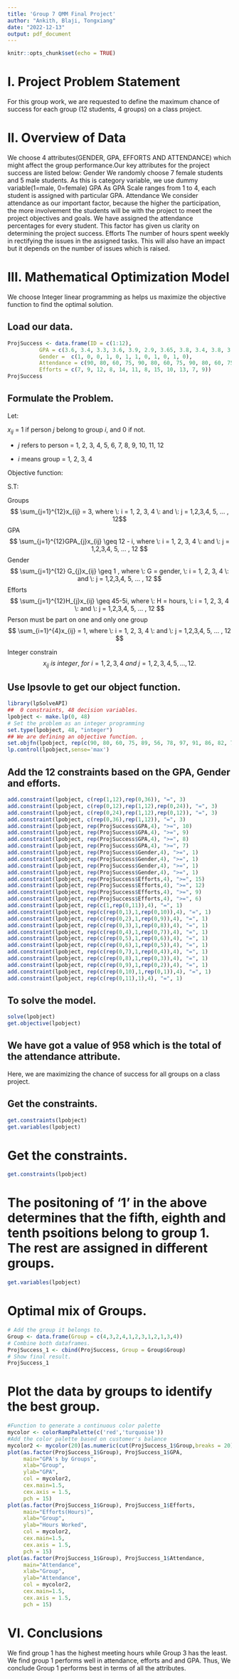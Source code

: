 ---
title: 'Group 7 QMM Final Project'
author: "Ankith, Blaji, Tongxiang"
date: "2022-12-13"
output: pdf_document
---

```{r setup, include=FALSE}
knitr::opts_chunk$set(echo = TRUE)
```

# I. Project Problem Statement
For this group work, we are requested to define the maximum chance of success for 
each group (12 students, 4 groups) on a class project.

# II. Overview of Data
We choose 4 attributes(GENDER, GPA, EFFORTS AND ATTENDANCE) which might affect 
the group performance.Our key attributes for the project success are listed below:
Gender
We randomly choose 7 female students and 5 male students. As this is category 
variable, we use dummy variable(1=male, 0=female) 
GPA
As GPA Scale ranges from 1 to 4, each student is assigned with particular GPA.
Attendance
We consider attendance as our important factor, because the higher the participation, the more involvement the students will be with the project to meet the project objectives and goals. We have assigned the attendance percentages for every student. This factor has given us clarity on determining the project success.
Efforts
The number of hours spent weekly in rectifying the issues in the assigned tasks. 
This will also have an impact but it depends on the number of issues which is 
raised.

# III. Mathematical Optimization Model
We choose Integer linear programming as helps us maximize the objective function
to find the optimal solution.


## Load our data.
```{r}
ProjSuccess <- data.frame(ID = c(1:12), 
          GPA = c(3.6, 3.4, 3.3, 3.6, 3.9, 2.9, 3.65, 3.8, 3.4, 3.8, 3.6, 3.0),
          Gender =  c(1, 0, 0, 1, 0, 1, 1, 0, 1, 0, 1, 0),
          Attendance = c(90, 80, 60, 75, 90, 80, 60, 75, 90, 80, 60, 75), 
          Efforts = c(7, 9, 12, 8, 14, 11, 8, 15, 10, 13, 7, 9))
ProjSuccess
```

## Formulate the Problem.
Let:

$x_{ij}$ = 1 if person $j$ belong to group $i$, and 0 if not.  

+ $j$ refers to person = 1, 2, 3, 4, 5, 6, 7, 8, 9, 10, 11, 12 

+ $i$ means group = 1, 2, 3, 4 

Objective function: 

\begin{equation*}
  \begin{split}
    Max \: Z &= 90\sum_{i=1}^{4}x_{i1} + 80\sum_{i=1}^{4}x_{i2} + 
                60\sum_{i=1}^{4}x_{i3} +  75\sum_{i=1}^{4}x_{i4} +                 
                89\sum_{i=1}^{4}x_{i5} + 56\sum_{i=1}^{4}x_{i6} \\&+
                 78\sum_{i=1}^{4}x_{i7} + 97\sum_{i=1}^{4}x_{i8} +           
                91\sum_{i=1}^{4}x_{i9} + 86\sum_{i=1}^{4}x_{i10} +  
                82\sum_{i=1}^{4}x_{i11} +74\sum_{i=1}^{4}x_{i12}
\end{split}
\end{equation*}
S.T: 

Groups
$$ \sum_{j=1}^{12}x_{ij} = 3, where \: i = 1, 2, 3, 4 \: 
and  \: j = 1,2,3,4, 5, ... , 12$$
GPA
$$ \sum_{j=1}^{12}GPA_{j}x_{ij}  \geq 12 - i, where \: i = 1, 2, 3, 4 \: 
and  \: j = 1,2,3,4, 5, ... , 12 $$
Gender
$$ \sum_{j=1}^{12} G_{j}x_{ij} \geq 1 ,  where \: G = gender, \: i = 1, 2, 3, 4 
\: and  \: j = 1,2,3,4, 5, ... , 12 $$
Efforts
$$ \sum_{j=1}^{12}H_{j}x_{ij}  \geq 45-5i, where \: H = hours, \: i = 1, 2, 3, 4 
\: and  \: j = 1,2,3,4, 5, ... , 12 $$
Person must be part on one and only one group
$$ \sum_{i=1}^{4}x_{ij}  = 1, where \: i = 1, 2, 3, 4 \: and  \: 
j = 1,2,3,4, 5, ... , 12 $$


Integer constrain
$$x_{ij} \: is \: integer, \: for \: i = 1, 2, 3, 4 \: and  \: 
j = 1,2,3,4, 5, ... , 12.$$


## Use lpsovle to get our object function.
```{r}
library(lpSolveAPI)
##  0 constraints, 48 decision variables.
lpobject <- make.lp(0, 48)
# Set the problem as an integer programming
set.type(lpobject, 48, "integer")
## We are defining an objective function. , 
set.objfn(lpobject, rep(c(90, 80, 60, 75, 89, 56, 78, 97, 91, 86, 82, 74),4))
lp.control(lpobject,sense='max')
```
## Add the 12 constraints based on the GPA, Gender and efforts.
```{r}
add.constraint(lpobject, c(rep(1,12),rep(0,36)), "=", 3)
add.constraint(lpobject, c(rep(0,12),rep(1,12),rep(0,24)), "=", 3)
add.constraint(lpobject, c(rep(0,24),rep(1,12),rep(0,12)), "=", 3)
add.constraint(lpobject, c(rep(0,36),rep(1,12)), "=", 3)
add.constraint(lpobject, rep(ProjSuccess$GPA,4), ">=", 10)
add.constraint(lpobject, rep(ProjSuccess$GPA,4), ">=", 9)
add.constraint(lpobject, rep(ProjSuccess$GPA,4), ">=", 8)
add.constraint(lpobject, rep(ProjSuccess$GPA,4), ">=", 7)
add.constraint(lpobject, rep(ProjSuccess$Gender,4), ">=", 1)
add.constraint(lpobject, rep(ProjSuccess$Gender,4), ">=", 1)
add.constraint(lpobject, rep(ProjSuccess$Gender,4), ">=", 1)
add.constraint(lpobject, rep(ProjSuccess$Gender,4), ">=", 1)
add.constraint(lpobject, rep(ProjSuccess$Efforts,4), ">=", 15)
add.constraint(lpobject, rep(ProjSuccess$Efforts,4), ">=", 12)
add.constraint(lpobject, rep(ProjSuccess$Efforts,4), ">=", 9)
add.constraint(lpobject, rep(ProjSuccess$Efforts,4), ">=", 6)
add.constraint(lpobject, rep(c(1,rep(0,11)),4), "=", 1)
add.constraint(lpobject, rep(c(rep(0,1),1,rep(0,10)),4), "=", 1)
add.constraint(lpobject, rep(c(rep(0,2),1,rep(0,9)),4), "=", 1)
add.constraint(lpobject, rep(c(rep(0,3),1,rep(0,8)),4), "=", 1)
add.constraint(lpobject, rep(c(rep(0,4),1,rep(0,7)),4), "=", 1)
add.constraint(lpobject, rep(c(rep(0,5),1,rep(0,6)),4), "=", 1)
add.constraint(lpobject, rep(c(rep(0,6),1,rep(0,5)),4), "=", 1)
add.constraint(lpobject, rep(c(rep(0,7),1,rep(0,4)),4), "=", 1)
add.constraint(lpobject, rep(c(rep(0,8),1,rep(0,3)),4), "=", 1)
add.constraint(lpobject, rep(c(rep(0,9),1,rep(0,2)),4), "=", 1)
add.constraint(lpobject, rep(c(rep(0,10),1,rep(0,1)),4), "=", 1)
add.constraint(lpobject, rep(c(rep(0,11),1),4), "=", 1)
```
## To solve the model.
```{r}
solve(lpobject)
get.objective(lpobject)
```
## We have got a value of 958 which is the total of the attendance attribute. 
Here, we are maximizing the chance of success for all groups on a class project.

## Get the constraints.
```{r}
get.constraints(lpobject)
get.variables(lpobject)
```
# Get the constraints.
```{r}
get.constraints(lpobject)
```
# The positoning of '1' in the above determines that the  fifth, eighth and tenth psoitions belong to group 1. The rest are assigned in different groups. 
```{r}
get.variables(lpobject)
```

# Optimal mix of Groups.
```{r}
# Add the group it belongs to.
Group <- data.frame(Group = c(4,3,2,4,1,2,3,1,2,1,3,4))
# Combine both dataframes.
ProjSuccess_1 <- cbind(ProjSuccess, Group = Group$Group)
# Show final result.
ProjSuccess_1
```

# Plot the data by groups to identify the best group.
```{r}
#Function to generate a continuous color palette
mycolor <- colorRampPalette(c('red','turquoise'))
#Add the color palette based on customer's balance
mycolor2 <- mycolor(20)[as.numeric(cut(ProjSuccess_1$Group,breaks = 20))]
plot(as.factor(ProjSuccess_1$Group), ProjSuccess_1$GPA, 
     main="GPA's by Groups", 
     xlab="Group", 
     ylab="GPA", 
     col = mycolor2,
     cex.main=1.5,
     cex.axis = 1.5,
     pch = 15)
plot(as.factor(ProjSuccess_1$Group), ProjSuccess_1$Efforts, 
     main="Efforts(Hours)", 
     xlab="Group", 
     ylab="Hours Worked", 
     col = mycolor2,
     cex.main=1.5,
     cex.axis = 1.5,
     pch = 15)
plot(as.factor(ProjSuccess_1$Group), ProjSuccess_1$Attendance, 
     main="Attendance", 
     xlab="Group", 
     ylab="Attendance", 
     col = mycolor2,
     cex.main=1.5,
     cex.axis = 1.5,
     pch = 15)
```

# VI. Conclusions
We find group 1 has the highest meeting hours while Group 3 has the least.
We find group 1 performs well in attendance, efforts and and GPA.
Thus, We conclude Group 1 performs best in terms of all the attributes.

